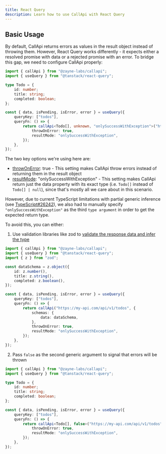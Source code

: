 ```yaml
---
title: React Query
description: Learn how to use CallApi with React Query
---
```


## Basic Usage

By default, CallApi returns errors as values in the result object instead of throwing them. However, React Query works differently - it expects either a resolved promise with data or a rejected promise with an error. To bridge this gap, we need to configure CallApi properly:

```ts title="todo.tsx"
import { callApi } from "@zayne-labs/callapi";
import { useQuery } from "@tanstack/react-query";

type Todo = {
	id: number;
	title: string;
	completed: boolean;
};

const { data, isPending, isError, error } = useQuery({
	queryKey: ["todos"],
	queryFn: () => {
		return callApi<Todo[], unknown, "onlySuccessWithException">("https://my-api.com/api/v1/todos", {
			throwOnError: true,
			resultMode: "onlySuccessWithException",
		});
	},
});
```

The two key options we're using here are:

- [throwOnError](../extra-options.mdx): true - This setting makes CallApi throw errors instead of returning them in the result object
- [resultMode](../extra-options.mdx): "onlySuccessWithException" - This setting makes CallApi return just the data property with its exact type (i.e. `Todo[]` instead of `Todo[] | null`), since that's mostly all we care about in this scenario.

However, due to current TypeScript limitations with partial generic inference (see [TypeScript#26242](https://github.com/microsoft/TypeScript/issues/26242)), we also had to manually specify `"onlySuccessWithException"` as the third `type argument` in order to get the expected return type.

To avoid this, you can either:

1. Use validation libraries like zod to [validate the response data and infer the type](/docs/getting-started#response-validation)

```ts title="todo.tsx"
import { callApi } from "@zayne-labs/callapi";
import { useQuery } from "@tanstack/react-query";
import { z } from "zod";

const dataSchema = z.object({
	id: z.number(),
	title: z.string(),
	completed: z.boolean(),
});

const { data, isPending, isError, error } = useQuery({
	queryKey: ["todos"],
	queryFn: () => {
		return callApi("https://my-api.com/api/v1/todos", {
			schemas: {
				data: dataSchema,
			},
			throwOnError: true,
			resultMode: "onlySuccessWithException",
		});
	},
});
```

2. Pass `false` as the second generic argument to signal that errors will be thrown

```ts title="todo.tsx"
import { callApi } from "@zayne-labs/callapi";
import { useQuery } from "@tanstack/react-query";

type Todo = {
	id: number;
	title: string;
	completed: boolean;
};

const { data, isPending, isError, error } = useQuery({
	queryKey: ["todos"],
	queryFn: () => {
		return callApi<Todo[], false>("https://my-api.com/api/v1/todos", {
			throwOnError: true,
			resultMode: "onlySuccessWithException",
		});
	},
});
```
